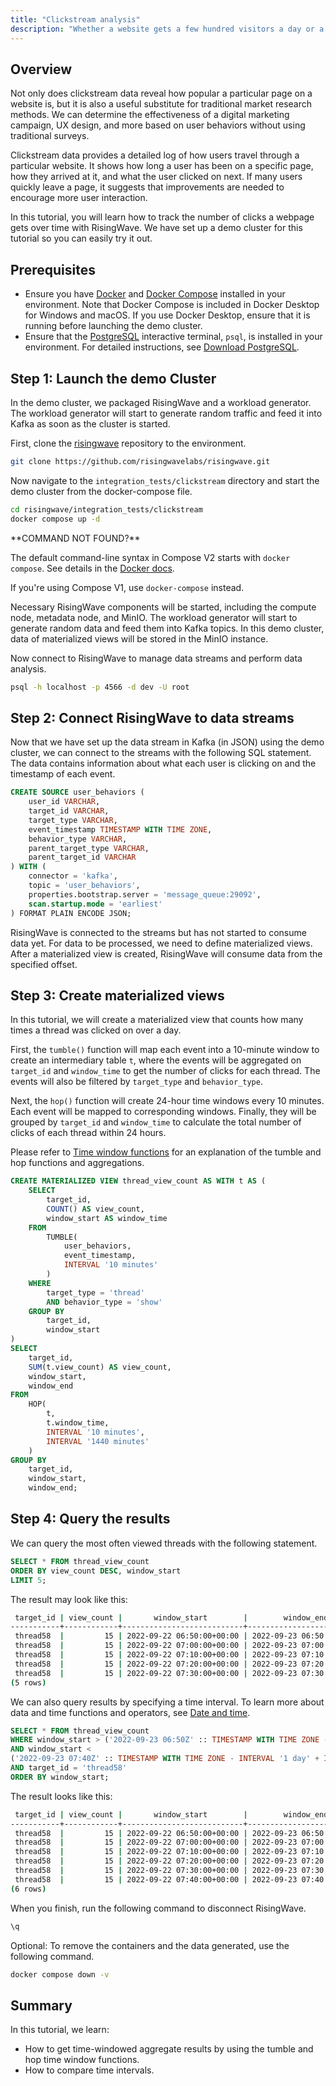 ```yaml
---
title: "Clickstream analysis"
description: "Whether a website gets a few hundred visitors a day or a few million, clickstream data can reveal valuable insights by using different metrics from the website."
---
```


## Overview

Not only does clickstream data reveal how popular a particular page on a website is, but it is also a useful substitute for traditional market research methods. We can determine the effectiveness of a digital marketing campaign, UX design, and more based on user behaviors without using traditional surveys.

Clickstream data provides a detailed log of how users travel through a particular website. It shows how long a user has been on a specific page, how they arrived at it, and what the user clicked on next. If many users quickly leave a page, it suggests that improvements are needed to encourage more user interaction.

In this tutorial, you will learn how to track the number of clicks a webpage gets over time with RisingWave. We have set up a demo cluster for this tutorial so you can easily try it out.

## Prerequisites

* Ensure you have [Docker](https://docs.docker.com/get-docker/) and [Docker Compose](https://docs.docker.com/compose/install/) installed in your environment. Note that Docker Compose is included in Docker Desktop for Windows and macOS. If you use Docker Desktop, ensure that it is running before launching the demo cluster.
* Ensure that the [PostgreSQL](https://www.postgresql.org/docs/current/app-psql.html) interactive terminal, `psql`, is installed in your environment. For detailed instructions, see [Download PostgreSQL](https://www.postgresql.org/download/).

## Step 1: Launch the demo Cluster

In the demo cluster, we packaged RisingWave and a workload generator. The workload generator will start to generate random traffic and feed it into Kafka as soon as the cluster is started.

First, clone the [risingwave](https://github.com/risingwavelabs/risingwave) repository to the environment.

```bash
git clone https://github.com/risingwavelabs/risingwave.git
```

Now navigate to the `integration_tests/clickstream` directory and start the demo cluster from the docker-compose file.

```bash
cd risingwave/integration_tests/clickstream
docker compose up -d
```

<Tip>
**COMMAND NOT FOUND?**

The default command-line syntax in Compose V2 starts with `docker compose`. See details in the [Docker docs](https://docs.docker.com/compose/migrate/#what-are-the-differences-between-compose-v1-and-compose-v2).
</Tip>

If you're using Compose V1, use `docker-compose` instead.

Necessary RisingWave components will be started, including the compute node, metadata node, and MinIO. The workload generator will start to generate random data and feed them into Kafka topics. In this demo cluster, data of materialized views will be stored in the MinIO instance.

Now connect to RisingWave to manage data streams and perform data analysis.

```bash
psql -h localhost -p 4566 -d dev -U root
```

## Step 2: Connect RisingWave to data streams

Now that we have set up the data stream in Kafka (in JSON) using the demo cluster, we can connect to the streams with the following SQL statement. The data contains information about what each user is clicking on and the timestamp of each event.

```sql
CREATE SOURCE user_behaviors (
    user_id VARCHAR,
    target_id VARCHAR,
    target_type VARCHAR,
    event_timestamp TIMESTAMP WITH TIME ZONE,
    behavior_type VARCHAR,
    parent_target_type VARCHAR,
    parent_target_id VARCHAR
) WITH (
    connector = 'kafka',
    topic = 'user_behaviors',
    properties.bootstrap.server = 'message_queue:29092',
    scan.startup.mode = 'earliest'
) FORMAT PLAIN ENCODE JSON;
```

RisingWave is connected to the streams but has not started to consume data yet. For data to be processed, we need to define materialized views. After a materialized view is created, RisingWave will consume data from the specified offset.

## Step 3: Create materialized views

In this tutorial, we will create a materialized view that counts how many times a thread was clicked on over a day.

First, the `tumble()` function will map each event into a 10-minute window to create an intermediary table `t`, where the events will be aggregated on `target_id` and `window_time` to get the number of clicks for each thread. The events will also be filtered by `target_type` and `behavior_type`.

Next, the `hop()` function will create 24-hour time windows every 10 minutes. Each event will be mapped to corresponding windows. Finally, they will be grouped by `target_id` and `window_time` to calculate the total number of clicks of each thread within 24 hours.

Please refer to [Time window functions](/docs/current/sql-function-time-window/) for an explanation of the tumble and hop functions and aggregations.

```sql
CREATE MATERIALIZED VIEW thread_view_count AS WITH t AS (
    SELECT
        target_id,
        COUNT() AS view_count,
        window_start AS window_time
    FROM
        TUMBLE(
            user_behaviors,
            event_timestamp,
            INTERVAL '10 minutes'
        )
    WHERE
        target_type = 'thread'
        AND behavior_type = 'show'
    GROUP BY
        target_id,
        window_start
)
SELECT
    target_id,
    SUM(t.view_count) AS view_count,
    window_start,
    window_end
FROM
    HOP(
        t,
        t.window_time,
        INTERVAL '10 minutes',
        INTERVAL '1440 minutes'
    )
GROUP BY
    target_id,
    window_start,
    window_end;
```

## Step 4: Query the results

We can query the most often viewed threads with the following statement.

```sql
SELECT * FROM thread_view_count
ORDER BY view_count DESC, window_start
LIMIT 5;
```

The result may look like this:

```bash
 target_id | view_count |       window_start        |        window_end
-----------+------------+---------------------------+---------------------------
 thread58  |         15 | 2022-09-22 06:50:00+00:00 | 2022-09-23 06:50:00+00:00
 thread58  |         15 | 2022-09-22 07:00:00+00:00 | 2022-09-23 07:00:00+00:00
 thread58  |         15 | 2022-09-22 07:10:00+00:00 | 2022-09-23 07:10:00+00:00
 thread58  |         15 | 2022-09-22 07:20:00+00:00 | 2022-09-23 07:20:00+00:00
 thread58  |         15 | 2022-09-22 07:30:00+00:00 | 2022-09-23 07:30:00+00:00
(5 rows)
```

We can also query results by specifying a time interval. To learn more about data and time functions and operators, see [Date and time](/docs/current/sql-function-datetime/).

```sql
SELECT * FROM thread_view_count
WHERE window_start > ('2022-09-23 06:50Z' :: TIMESTAMP WITH TIME ZONE - INTERVAL '1 day')
AND window_start <
('2022-09-23 07:40Z' :: TIMESTAMP WITH TIME ZONE - INTERVAL '1 day' + INTERVAL '10 minutes')
AND target_id = 'thread58'
ORDER BY window_start;
```

The result looks like this:

```bash
 target_id | view_count |       window_start        |        window_end
-----------+------------+---------------------------+---------------------------
 thread58  |         15 | 2022-09-22 06:50:00+00:00 | 2022-09-23 06:50:00+00:00
 thread58  |         15 | 2022-09-22 07:00:00+00:00 | 2022-09-23 07:00:00+00:00
 thread58  |         15 | 2022-09-22 07:10:00+00:00 | 2022-09-23 07:10:00+00:00
 thread58  |         15 | 2022-09-22 07:20:00+00:00 | 2022-09-23 07:20:00+00:00
 thread58  |         15 | 2022-09-22 07:30:00+00:00 | 2022-09-23 07:30:00+00:00
 thread58  |         15 | 2022-09-22 07:40:00+00:00 | 2022-09-23 07:40:00+00:00
(6 rows)
```

When you finish, run the following command to disconnect RisingWave.

```bash
\q
```

Optional: To remove the containers and the data generated, use the following command.

```bash
docker compose down -v
```

## Summary

In this tutorial, we learn:

* How to get time-windowed aggregate results by using the tumble and hop time window functions.
* How to compare time intervals.
